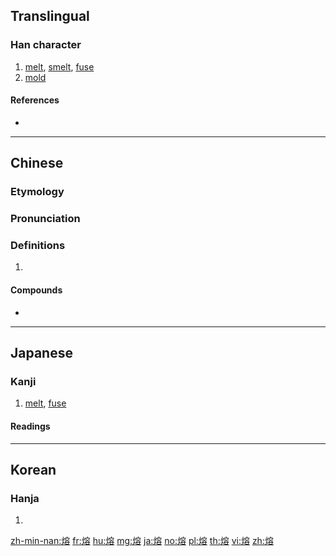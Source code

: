 {{also|鎔}}
==Translingual==

===Han character===
{{Han char|rn=86|rad=火|as=10|sn=14|four=93868|canj=FJCR}}

# [[melt]], [[smelt]], [[fuse]]
# [[mold]]

====References====
* {{Han ref|kx=0680.101|dkj=19319|dj=1091.120|hdz=32225.050|uh=7194|ud=29076|bh=BAB2|bd=47794}}

----

==Chinese==
{{zh-forms}}

===Etymology===
{{rfe|zh|What relation is there betwteen [[融]], [[鎔]], and [[熔]]?}}

===Pronunciation===
{{zh-pron
|m=róng
|c=jung4
|h=pfs=yùng
|md=
|mn=
|w=
|mc=y
|oc=y
|cat=
}}

===Definitions===
{{zh-hanzi}}

# {{rfdef|lang=zh}}

====Compounds====
* {{zh-l|熔岩|róngyán}}

----

==Japanese==

===Kanji===
{{ja-kanji|grade=|rs=火10}}

# [[melt]], [[fuse]]

====Readings====
{{ja-readings
|goon=[[ゆう]] (yū)
|kanon=[[よう]] (yō)
|kun=[[いがた]] (igata), [[とかす]] ([[熔かす]], tokasu), [[とける]] ([[熔ける]], tokeru)
}}

----

==Korean==

===Hanja===
{{ko-hanja|hangeul=용|eumhun=|rv=yong|mr=yong|y=yong}}

# {{defn|lang=ko|sort=火10}}

[[zh-min-nan:熔]]
[[fr:熔]]
[[hu:熔]]
[[mg:熔]]
[[ja:熔]]
[[no:熔]]
[[pl:熔]]
[[th:熔]]
[[vi:熔]]
[[zh:熔]]